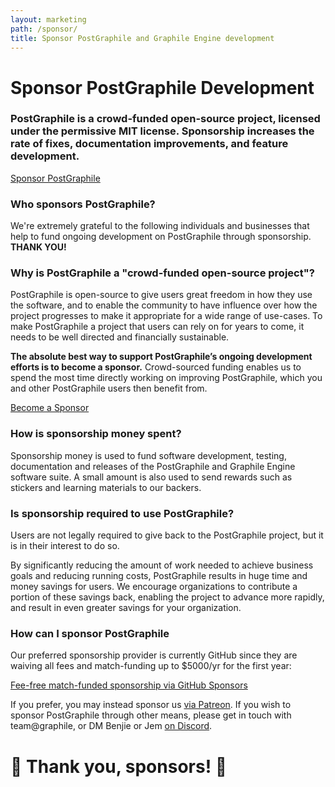 ```yaml
---
layout: marketing
path: /sponsor/
title: Sponsor PostGraphile and Graphile Engine development
---
```




<MarketingLayout blue>
<Hero bg="white">

# Sponsor PostGraphile Development

</Hero>

<MarketingSection bg="white" left maxWidth>
<h3>
  PostGraphile is a crowd-funded open-source project, licensed under the
  permissive MIT license. Sponsorship increases the rate of fixes,
  documentation improvements, and feature development.
</h3>

<div class='flex'>
<a class='button--solid' href='https://github.com/users/benjie/sponsorship'>Sponsor PostGraphile <span class='fas fa-fw fa-external-link-square-alt' /></a>
</div>

</MarketingSection>
<MarketingDivide from="white" to="medium" />

<MarketingSection bg="medium">

### Who sponsors PostGraphile?

<div style={{maxWidth: '48rem', margin: '0 auto'}}>

We're extremely grateful to the following individuals and businesses that
help to fund ongoing development on PostGraphile through sponsorship. **THANK
YOU!**

</div>

<Sponsors level="featured">

<Sponsor name="Chad Furman" avatar={chad} href="https://chads.website"/>
<Sponsor name="Storyscript" avatar={storyscript} href="https://storyscript.io?utm_source=postgraphile"/>
<Sponsor name="Point 72 Ventures" avatar={p72} href="http://p72.vc"/>

</Sponsors>
<Sponsors level="leaders">

<Sponsor name="Joe Dennis" />
<Sponsor name="DOMONDA"  business avatar={domonda}/>
<Sponsor name="James Allain" />
<Sponsor name="Stagency" business avatar={stagency}/>
<Sponsor name="8th Light" business avatar={eighthlight} />
<Sponsor name="Jack Dinker" />
<Sponsor name="Nigel Taylor" />
<Sponsor name="Partners in School Innovation" business avatar={psi} />
<Sponsor name="OpenLaw NZ" business avatar={openlaw} />
<Sponsor name="Sterblue" business avatar={sterblue} />
<Sponsor name="HR-ON" business avatar={hron} />
<Sponsor name="DocIQ" business avatar={dociq} />
<Sponsor name="Ian Stewart" />


</Sponsors>
<Sponsors level="supporters">
<Sponsor name="Daniel Einspanger" />
<Sponsor name="Michael Tng" />
<Sponsor name="Matt Bretl" contributor />
<Sponsor name="Sam Levin" />
<Sponsor name="stlbucket" />
<Sponsor name="Michel Pelletier" />
<Sponsor name="Dan Lynch" />
<Sponsor name="James Rascoe" />
<Sponsor name="James Cavanaugh" />
<Sponsor name="Chris Watland" />
<Sponsor name="purge" />
<Sponsor name="Mark Lipscombe" />
<Sponsor name="Frank" />
<Sponsor name="Mark Rapoza" />
<Sponsor name="innovation.rocks" business />
<Sponsor name="cybere" />
<Sponsor name="dwwoelfel" />
<Sponsor name="Bjørn Michelsen" />
<Sponsor name="CJ" />
</Sponsors>
<Sponsors level="backers">
<Sponsor name="plus 54 more backers..." plain />
</Sponsors>


</MarketingSection>
<MarketingDivide from="medium" to="dark" via="light" down />

<MarketingSection bg="dark" left maxWidth>


### Why is PostGraphile a "crowd-funded open-source project"?

PostGraphile is open-source to give users great freedom in how they use the
software, and to enable the community to have influence over how the project
progresses to make it appropriate for a wide range of use-cases. To make PostGraphile a project that users can rely on for years to come, it
needs to be well directed and financially sustainable.

**The absolute best way to support PostGraphile’s ongoing development efforts
is to become a sponsor.** Crowd-sourced funding enables us to spend
the most time directly working on improving PostGraphile, which you and other
PostGraphile users then benefit from.

<div class='flex'>
<a class='button--solid' href='https://github.com/users/benjie/sponsorship'>Become a Sponsor <span class='fas fa-fw fa-external-link-square-alt' /></a>
</div>

</MarketingSection>
<MarketingDivide from="dark" to="light" />
<MarketingSection bg="light" left maxWidth>

### How is sponsorship money spent?

Sponsorship money is used to fund software development, testing,
documentation and releases of the PostGraphile and Graphile Engine software
suite. A small amount is also used to send rewards such as stickers and
learning materials to our backers.

</MarketingSection>
<MarketingDivide from="light" to="medium" down />
<MarketingSection bg="medium" left maxWidth>

### Is sponsorship required to use PostGraphile?

Users are not legally required to give back to the PostGraphile project, but
it is in their interest to do so.

By significantly reducing the amount of work needed to achieve business goals
and reducing running costs, PostGraphile results in huge time and money
savings for users. We encourage organizations to contribute a portion of
these savings back, enabling the project to advance more rapidly, and result
in even greater savings for your organization.

</MarketingSection>
<MarketingDivide from="medium" to="dark" via="light" />
<MarketingSection bg="dark" left maxWidth>

### How can I sponsor PostGraphile

Our preferred sponsorship provider is currently GitHub since they are waiving all fees and match-funding up to $5000/yr for the first year:

<div class='tc'>
<a class='button--solid' href='https://github.com/users/benjie/sponsorship'>Fee-free match-funded sponsorship via GitHub Sponsors <span class='fas fa-fw fa-external-link-square-alt' /></a>
</div>


If you prefer, you may instead sponsor us [via
Patreon](https://www.patreon.com/bePatron?u=7308310). If you wish to sponsor
PostGraphile through other means, please get in touch with team@graphile, or
DM Benjie or Jem [on Discord](http://discord.gg/graphile).

# 🙏 Thank you, sponsors! 🙏

</MarketingSection>
</MarketingLayout>

